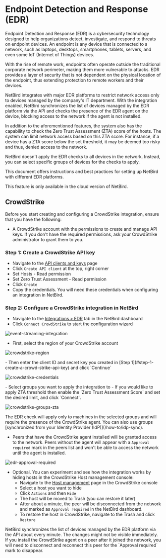 # Endpoint Detection and Response (EDR)

Endpoint Detection and Response (EDR) is a cybersecurity technology designed to help organizations detect, investigate,
and respond to threats on endpoint devices. An endpoint is any device that is connected to a network, such as laptops,
desktops, smartphones, tablets, servers, and even some IoT (Internet of Things) devices.

With the rise of remote work, endpoints often operate outside the traditional corporate network perimeter,
making them more vulnerable to attacks. EDR provides a layer of security that is not dependent on the physical location
of the endpoint, thus extending protection to remote workers and their devices.

NetBird integrates with major EDR platforms to restrict network access only to devices managed by the company's IT department.
With the integration enabled, NetBird synchronizes the list of devices managed by the EDR platform via the API and
checks the presence of the EDR agent on the device, blocking access to the network if the agent is not installed.

In addition to the aforementioned features, the system also has the capability to check the Zero Trust Assessment (ZTA) score of the hosts.
The system can limit network access based on this ZTA score. For instance, if a device has a ZTA score below the set threshold, it may be deemed too risky and thus, denied access to the network.

NetBird doesn't apply the EDR checks to all devices in the network. Instead, you can select specific groups of devices for
the checks to apply.

This document offers instructions and best practices for setting up NetBird with different EDR platforms.

<Note>
     This feature is only available in the cloud version of NetBird.
</Note>

## CrowdStrike

Before you start creating and configuring a CrowdStrike integration, ensure that you have the following:
- A CrowdStrike account with the permissions to create and manage API keys. If you don't have the required permissions, ask your CrowdStrike administrator to grant them to you.

### Step 1: Create a CrowdStrike API key

- Navigate to the [API clients and keys](https://falcon.eu-1.crowdstrike.com/api-clients-and-keys/) page
- Click `Create API client` at the top, right corner
- Set Hosts - Read permission
- Set Zero Trust Assessment - Read permission
- Click `Create`
- Copy the credentials. You will need these credentials when configuring an integration in NetBird.

### Step 2: Configure a CrowdStrike integration in NetBird

- Navigate to the [Integrations &raquo; EDR](https://app.netbird.io/integrations?tab=edr) tab in the NetBird dashboard
- Click `Connect CrowdStrike` to start the configuration wizard
<p>
    <img src="/docs-static/img/how-to-guides/crowdstrike-integration.png" alt="event-streaming-integration" className="imagewrapper-big"/>
</p>

- First, select the region of your CrowdStrike account
<p>
  <img src="/docs-static/img/how-to-guides/crowdstrike-region.png" alt="crowdstrike-region" className="imagewrapper"/>
</p>
  - Then enter the client ID and secret key you created in [Step 1](#step-1-create-a-crowd-strike-api-key) and click `Continue`
<p>
    <img src="/docs-static/img/how-to-guides/crowdstrike-credentials.png" alt="crowdstrike-credentials" className="imagewrapper"/>
</p>
- Select groups you want to apply the integration to 
- If you would like to apply ZTA threshold then enable the `Zero Trust Assessment Score` and set the desired limit, and click `Connect`.
<p>
    <img src="/docs-static/img/how-to-guides/crowdstrike-groups-zta.png" alt="crowdstrike-groups-zta" className="imagewrapper"/>
</p>

<Note>
    The EDR check will apply only to machines in the selected groups and will require the presence of the CrowdStrike agent.
</Note>
<Note>
    You can also use groups [synchronized from your Identity Provider (IdP)](/how-to/idp-sync).
</Note>

- Peers that have the CrowdStrike agent installed will be granted access to the network. Peers without the agent will appear
with a `Approval required` mark in the peers list and won't be able to access the network until the agent is installed.

<p>
    <img src="/docs-static/img/how-to-guides/edr-approval-required.png" alt="edr-approval-required" className="imagewrapper-big"/>
</p>

- Optional. You can experiment and see how the integration works by hiding hosts in the CrowdStrike Host management console:
    - Navigate to the [Host management](https://falcon.crowdstrike.com/host-management/hosts) page in the CrowdStrike console
    - Select a host you want to hide
    - Click `Actions` and then `Hide`
    - The host will be moved to Trash (you can restore it later)
    - After about a minute, the peer will be disconnected from the network and marked as `Approval required` in the NetBird dashboard.
    - To restore the host in CrowdStrike, navigate to the Trash and click `Restore`

<Note>
    NetBird synchronizes the list of devices managed by the EDR platform via the API about every minute.
    The changes might not be visible immediately.
</Note>

<Note>
    If you install the CrowdStrike agent on a peer after it joined the network, you will need to disconnect and reconnect
    this peer for the `Approval required` mark to disappear.
</Note>
